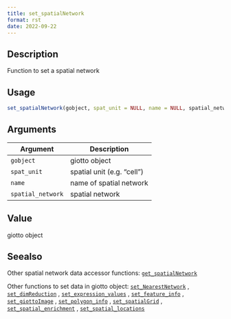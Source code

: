 ```yaml
--- 
title: set_spatialNetwork 
format: rst 
date: 2022-09-22 
--- 
```


## Description

Function to set a spatial network


## Usage

```r
set_spatialNetwork(gobject, spat_unit = NULL, name = NULL, spatial_network)
```


## Arguments

Argument      |Description
------------- |----------------
`gobject`     |     giotto object
`spat_unit`     |     spatial unit  (e.g. "cell")
`name`     |     name of spatial network
`spatial_network`     |     spatial network


## Value

giotto object


## Seealso

Other spatial network data accessor functions:
 [`get_spatialNetwork`](#getspatialnetwork) 
 
 Other functions to set data in giotto object:
 [`set_NearestNetwork`](#setnearestnetwork) ,
 [`set_dimReduction`](#setdimreduction) ,
 [`set_expression_values`](#setexpressionvalues) ,
 [`set_feature_info`](#setfeatureinfo) ,
 [`set_giottoImage`](#setgiottoimage) ,
 [`set_polygon_info`](#setpolygoninfo) ,
 [`set_spatialGrid`](#setspatialgrid) ,
 [`set_spatial_enrichment`](#setspatialenrichment) ,
 [`set_spatial_locations`](#setspatiallocations)


